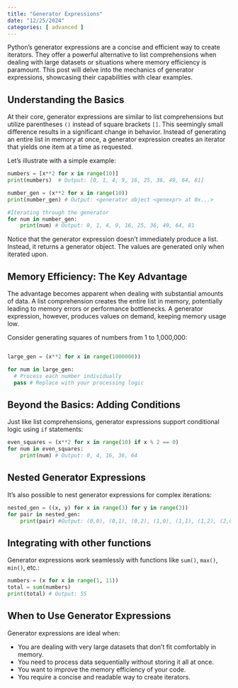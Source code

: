 ```yaml
---
title: "Generator Expressions"
date: "12/25/2024"
categories: [ advanced ]
---
```



Python's generator expressions are a concise and efficient way to create iterators.  They offer a powerful alternative to list comprehensions when dealing with large datasets or situations where memory efficiency is paramount.  This post will delve into the mechanics of generator expressions, showcasing their capabilities with clear examples.


## Understanding the Basics

At their core, generator expressions are similar to list comprehensions but utilize parentheses `()` instead of square brackets `[]`. This seemingly small difference results in a significant change in behavior.  Instead of generating an entire list in memory at once, a generator expression creates an iterator that yields one item at a time as requested.

Let's illustrate with a simple example:

```python
numbers = [x**2 for x in range(10)]
print(numbers)  # Output: [0, 1, 4, 9, 16, 25, 36, 49, 64, 81]

number_gen = (x**2 for x in range(10))
print(number_gen) # Output: <generator object <genexpr> at 0x...>

#Iterating through the generator
for num in number_gen:
    print(num) # Output: 0, 1, 4, 9, 16, 25, 36, 49, 64, 81
```

Notice that the generator expression doesn't immediately produce a list.  Instead, it returns a generator object.  The values are generated only when iterated upon.

## Memory Efficiency: The Key Advantage

The advantage becomes apparent when dealing with substantial amounts of data.  A list comprehension creates the entire list in memory, potentially leading to memory errors or performance bottlenecks.  A generator expression, however, produces values on demand, keeping memory usage low.

Consider generating squares of numbers from 1 to 1,000,000:

```python

large_gen = (x**2 for x in range(1000000))

for num in large_gen:
  # Process each number individually 
  pass # Replace with your processing logic

```


##  Beyond the Basics:  Adding Conditions

Just like list comprehensions, generator expressions support conditional logic using `if` statements:

```python
even_squares = (x**2 for x in range(10) if x % 2 == 0)
for num in even_squares:
    print(num) # Output: 0, 4, 16, 36, 64
```


##  Nested Generator Expressions

It's also possible to nest generator expressions for complex iterations:

```python
nested_gen = ((x, y) for x in range(3) for y in range(3))
for pair in nested_gen:
    print(pair) #Output: (0,0), (0,1), (0,2), (1,0), (1,1), (1,2), (2,0), (2,1), (2,2)
```

## Integrating with other functions

Generator expressions work seamlessly with functions like `sum()`, `max()`, `min()`, etc.:

```python
numbers = (x for x in range(1, 11))
total = sum(numbers)
print(total) # Output: 55
```


## When to Use Generator Expressions

Generator expressions are ideal when:

* You are dealing with very large datasets that don't fit comfortably in memory.
* You need to process data sequentially without storing it all at once.
* You want to improve the memory efficiency of your code.
* You require a concise and readable way to create iterators.



